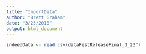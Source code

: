 ```yaml
---
title: "ImportData"
author: "Brett Graham"
date: "3/23/2018"
output: html_document
---
```


```r
indeedData <- read.csv(dataFestReleaseFinal_3_23")

```